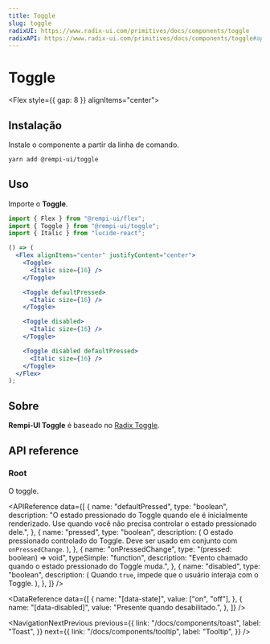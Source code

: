 ```yaml
---
title: Toggle
slug: toggle
radixUI: https://www.radix-ui.com/primitives/docs/components/toggle
radixAPI: https://www.radix-ui.com/primitives/docs/components/toggle#api-reference
---
```


# Toggle

<Description text="Um botão de dois estados que pode estar ligado ou desligado." />

<Flex style={{ gap: 8 }} alignItems="center">
  <RadixUI href="https://www.radix-ui.com/primitives/docs/components/toggle" />
  <RadixAPI href="https://www.radix-ui.com/primitives/docs/components/toggle#api-reference" />
  <SelectVersion />
</Flex>

<PreviewComponent name="toggle" />

## Instalação

Instale o componente a partir da linha de comando.

```bash
yarn add @rempi-ui/toggle
```

## Uso

Importe o <strong>Toggle</strong>.

```jsx
import { Flex } from "@rempi-ui/flex";
import { Toggle } from "@rempi-ui/toggle";
import { Italic } from "lucide-react";

() => (
  <Flex alignItems="center" justifyContent="center">
    <Toggle>
      <Italic size={16} />
    </Toggle>

    <Toggle defaultPressed>
      <Italic size={16} />
    </Toggle>

    <Toggle disabled>
      <Italic size={16} />
    </Toggle>

    <Toggle disabled defaultPressed>
      <Italic size={16} />
    </Toggle>
  </Flex>
);
```

## Sobre

<strong>Rempi-UI Toggle</strong> é baseado no [Radix Toggle](https://www.radix-ui.com/primitives/docs/components/toggle).

## API reference

### Root

O toggle.

<MoreInfo
  componentName="Radix Toggle"
  componentLink="https://www.radix-ui.com/primitives/docs/components/toggle#root"
/>

<APIReference
  data={[
    {
      name: "defaultPressed",
      type: "boolean",
      description:
        "O estado pressionado do Toggle quando ele é inicialmente renderizado. Use quando você não precisa controlar o estado pressionado dele.",
    },
    {
      name: "pressed",
      type: "boolean",
      description: (
        <span>
          O estado pressionado controlado do Toggle. Deve ser usado em conjunto
          com <code>onPressedChange</code>.
        </span>
      ),
    },
    {
      name: "onPressedChange",
      type: "(pressed: boolean) => void",
      typeSimple: "function",
      description: "Evento chamado quando o estado pressionado do Toggle muda.",
    },
    {
      name: "disabled",
      type: "boolean",
      description: (
        <span>
          Quando <code>true</code>, impede que o usuário interaja com o
          Toggle.
        </span>
      ),
    },
  ]}
/>

<DataReference
  data={[
    {
      name: "[data-state]",
      value: ["on", "off"],
    },
    {
      name: "[data-disabled]",
      value: "Presente quando desabilitado.",
    },
  ]}
/>

<NavigationNextPrevious
  previous={{
    link: "/docs/components/toast",
    label: "Toast",
  }}
  next={{
    link: "/docs/components/tooltip",
    label: "Tooltip",
  }}
/>

<EditThisPage url="components/pt-BR/toggle/1.0.1.mdx" />